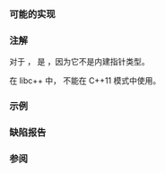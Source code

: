 {{cpp/types/traits/is|1=is_null_pointer 
|std=c++11
|description=
检查 {{tt|T}} 是否是 {{lc|std::nullptr_t}} 类型。

如果 {{tt|T}} 是类型 {{lc|std::nullptr_t}}、{{c/core|const std::nullptr_t}}、{{c/core|volatile std::nullptr_t}} 或 {{c/core|const volatile std::nullptr_t}}，那么提供的成员常量 {{tt|value}} 等于 {{c|true}}。

否则，{{c|value}} 等于 {{c|false}}。
|inherit_desc={{tt|T}} 是（可有 cv 限定的）{{lc|std::nullptr_t}} 类型
}}

===可能的实现===
{{eq fun
|1=
template&lt;class T&gt;
struct is_null_pointer : std::is_same&lt;std::nullptr_t, std::remove_cv_t&lt;T&gt;&gt; {};
}}

===注解===
对于 {{lc|std::nullptr_t}}，{{lc|std::is_pointer}} 是 {{c|false}}，因为它不是内建指针类型。

在 libc++ 中，{{tt|std::is_null_pointer}} 不能在 C++11 模式中使用。

{{feature test macro|__cpp_lib_is_null_pointer|{{tt|std::is_null_pointer}}|value=201309L|std=C++14|dr=11}}

===示例===
{{example
|code=
#include &lt;type_traits&gt;

static_assert(std::is_null_pointer_v&lt;decltype(nullptr)&gt;);
static_assert(!std::is_null_pointer_v&lt;int*&gt;);
static_assert(!std::is_pointer_v&lt;decltype(nullptr)&gt;);
static_assert(std::is_pointer_v&lt;int*&gt;);

int main()
{
}
}}

===缺陷报告===
{{dr list begin}}
{{dr list item|wg=lwg|dr=2247|std=C++11|before=缺失了检测 {{lc|std::nullptr_t}} 的类型特征|after=添加该特征}}
{{dr list end}}

===参阅===
{{dsc begin}}
{{dsc inc|cpp/types/dsc is_void}}
{{dsc inc|cpp/types/dsc is_array}}
{{dsc inc|cpp/types/dsc is_pointer}}
{{dsc inc|cpp/types/dsc is_enum}}
{{dsc inc|cpp/types/dsc is_union}}
{{dsc inc|cpp/types/dsc is_class}}
{{dsc inc|cpp/types/dsc is_function}}
{{dsc inc|cpp/types/dsc is_object}}
{{dsc end}}

{{langlinks|de|en|es|fr|it|ja|pt|ru}}
